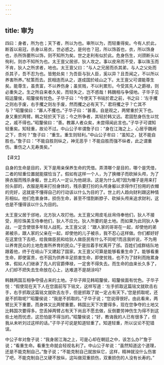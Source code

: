 ```yaml
---
---
---
```

title: 审为
---



四曰：身者，所为也；天下者，所以为也。审所以为，而轻重得矣。今有人於此，断首以易冠，杀身以易衣，世必惑之。是何也？冠，所以饰首也，衣，所以饰身也，杀所饰要所以饰，则不知所为矣。世之走利有似於此。危身伤生，刈颈断头以徇利，则亦不知所为也。太王亶父居邠，狄人攻之。事以皮帛而不受，事以珠玉而不肯，狄人之所求者，地也。太王亶父曰：“与人之兄居而杀其弟，与人之父处而杀其子，吾不忍为也。皆勉处矣！为吾臣与狄人臣，奚以异？且吾闻之，不以所以养害所养。”杖策而去。民相连而从之，遂成国於岐山之下。太王亶父可谓能尊生矣。能尊生，虽贵富，不以养伤身；虽贫贱，不以利累形。今受其先人之爵禄，则必重失之。生之所自来者久矣，而轻失之，岂不惑哉！韩魏相与争侵地。子华子见昭运釐侯，昭釐侯有忧色。子华子曰：“今使天下书铭於君之前，书之曰：‘左手攫之则右手废，右手攫之则左手废，然而攫之必有天下。’ 君将攫之乎？亡其不与？”昭釐侯曰：“寡人不攫也。”子华子曰：“甚善。自是观之，两臂重於天下也。身又重於两臂。韩之轻於天下远；今之所争者，其轻於韩又远。君固愁身伤生以忧之，戚不得也。”昭釐侯曰：“善。教寡人者众矣，未尝得闻此言也。”子华子可谓知轻重矣。知轻重，故论不过。中山公子牟谓詹子曰：“身在江海之上，心居乎魏阙之下，柰何？”詹子曰：“重生。重生则轻利。”中山公子牟曰：“虽知之，犹不能自胜也。”詹子曰：“不能自胜则纵之，神无恶乎！不能自胜而强不纵者，此之谓重伤。重伤之人无寿类矣。”

【译文】

自身的生命是目的，天下是用亲保养生命的凭借。弄清哪个是目的，哪个是凭借，二者的轻重位置就能摆恰当了。假如有这样一个人，为了换帽子而砍掉头颅，为了换衣服而残杀身躯，世上的人一定认为他胡涂。这是为什么呢?因为帽子是用来打扮头部的，衣服是用来打扮身体的，残杀要打扮的头颅身躯以求得作打扮用的衣帽的完好，这就是不懂得自己的行动该以什么为目的了。世上的人趋向财利跟这种情形相似。他们危害身体，损伤生命，甚至不惜割断脖子、砍掉头颅来追求财利，这也是不懂得该以什么为目的。

太王亶父居于邠地，北方狄人攻打他。太王亶父用皮毛丝帛侍奉他们，狄人不接受，用珍珠美玉侍奉他们，狄人不应允。狄人所要的是土地。而如果为此同狄人争战，一定含使很多年轻人战死。太王亶父说：“跟人家的哥哥在一起，却使他的弟弟被杀，跟人家的父亲在一起，却使他的儿子被杀，我不忍心这样做。你们都好好在这里住下去吧，给我做臣民和给狄人做臣民有什么不同呢?而且我听说，不为用以养育民众的土地危害所养育的民众。”于是拄着手杖离开了邠。百姓们成群结队地跟着他，终于在岐山下又建起了国家。太王亶父可算是能够看重生命了。能够看重生命，即使富贵，也不因为供养丰足损害生命，即使贫贱，也不为了财利而拖累身体，假如人们继承了先人的官爵俸禄，一定舍不得失去。而生命的由来长久多了，人们却不把失去生命放在心上，达难道不是胡涂吗?

韩魏两国互相争夺侵占来的土地。子华子拜见韩昭釐侯，昭釐侯面有忧色。子华子悦：“假使现在天下人在您面前写下铭文，这样写道：‘左手抓取这篇铭文就砍击右手，右手抓取这篇铭文就砍去左手，但是抓取了就一定占有天下。’您是抓取呢，还是不抓取呢?”昭釐侯说：“我是不抓取的。”子华子说；“您说得很好。由此看来，两臂比天下重要。而身体又比两臂重要。韩国比天下次要得多，现在您争夺的土地又比韩国次要得多。您丢掉两臂占有天下尚且不愿去做，反倒要劳神伤生为得不到这些土地而忧虑，这恐怕是不得当的。”昭釐侯说；“好，教诲我的人已有很多了，但我从未听刘过这样的话。”子华子可说是知道轻重了。知道轻重，所以议论不犯错误。

中公子牟对詹子说：“我身居江海之上，可是心却在朝廷之中，该怎么办?”詹于说；“看重生命。看重生命就会轻视名利了。中山公子牟说：“虽然知道这个道理，还是不能克制自己。”詹子说；“不能克制自己就放纵它，这样，精神就没什么伤害了吧，不能克制自己又硬不放纵，这叫做双重损伤，双重损伤的人没有长寿的。”